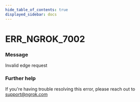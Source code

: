 ```yaml
---
hide_table_of_contents: true
displayed_sidebar: docs
---
```



# ERR_NGROK_7002

### Message
Invalid edge request

<ErrorDetails error='err_ngrok_7002' />


### Further help
If you're having trouble resolving this error, please reach out to [support@ngrok.com](mailto:support@ngrok.com?subject=Help%20with%20ERR_NGROK_7002)

